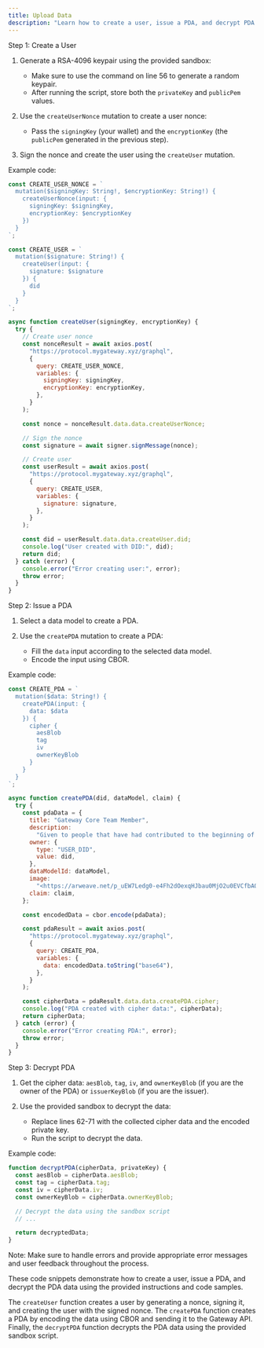 ```yaml
---
title: Upload Data
description: "Learn how to create a user, issue a PDA, and decrypt PDA data using the Gateway API."
---
```


Step 1: Create a User

1. Generate a RSA-4096 keypair using the provided sandbox:

   - Make sure to use the command on line 56 to generate a random keypair.
   - After running the script, store both the `privateKey` and `publicPem` values.

2. Use the `createUserNonce` mutation to create a user nonce:

   - Pass the `signingKey` (your wallet) and the `encryptionKey` (the `publicPem` generated in the previous step).

3. Sign the nonce and create the user using the `createUser` mutation.

Example code:

```javascript
const CREATE_USER_NONCE = `
  mutation($signingKey: String!, $encryptionKey: String!) {
    createUserNonce(input: {
      signingKey: $signingKey,
      encryptionKey: $encryptionKey
    })
  }
`;

const CREATE_USER = `
  mutation($signature: String!) {
    createUser(input: {
      signature: $signature
    }) {
      did
    }
  }
`;

async function createUser(signingKey, encryptionKey) {
  try {
    // Create user nonce
    const nonceResult = await axios.post(
      "https://protocol.mygateway.xyz/graphql",
      {
        query: CREATE_USER_NONCE,
        variables: {
          signingKey: signingKey,
          encryptionKey: encryptionKey,
        },
      }
    );

    const nonce = nonceResult.data.data.createUserNonce;

    // Sign the nonce
    const signature = await signer.signMessage(nonce);

    // Create user
    const userResult = await axios.post(
      "https://protocol.mygateway.xyz/graphql",
      {
        query: CREATE_USER,
        variables: {
          signature: signature,
        },
      }
    );

    const did = userResult.data.data.createUser.did;
    console.log("User created with DID:", did);
    return did;
  } catch (error) {
    console.error("Error creating user:", error);
    throw error;
  }
}
```

Step 2: Issue a PDA

1. Select a data model to create a PDA.

2. Use the `createPDA` mutation to create a PDA:
   - Fill the `data` input according to the selected data model.
   - Encode the input using CBOR.

Example code:

```javascript
const CREATE_PDA = `
  mutation($data: String!) {
    createPDA(input: {
      data: $data
    }) {
      cipher {
        aesBlob
        tag
        iv
        ownerKeyBlob
      }
    }
  }
`;

async function createPDA(did, dataModel, claim) {
  try {
    const pdaData = {
      title: "Gateway Core Team Member",
      description:
        "Given to people that have had contributed to the beginning of Gateway",
      owner: {
        type: "USER_DID",
        value: did,
      },
      dataModelId: dataModel,
      image:
        "<https://arweave.net/p_uEW7Ledg0-e4Fh2dOexqHJbau0MjO2u0EVCfbA0UI>",
      claim: claim,
    };

    const encodedData = cbor.encode(pdaData);

    const pdaResult = await axios.post(
      "https://protocol.mygateway.xyz/graphql",
      {
        query: CREATE_PDA,
        variables: {
          data: encodedData.toString("base64"),
        },
      }
    );

    const cipherData = pdaResult.data.data.createPDA.cipher;
    console.log("PDA created with cipher data:", cipherData);
    return cipherData;
  } catch (error) {
    console.error("Error creating PDA:", error);
    throw error;
  }
}
```

Step 3: Decrypt PDA

1. Get the cipher data: `aesBlob`, `tag`, `iv`, and `ownerKeyBlob` (if you are the owner of the PDA) or `issuerKeyBlob` (if you are the issuer).

2. Use the provided sandbox to decrypt the data:
   - Replace lines 62-71 with the collected cipher data and the encoded private key.
   - Run the script to decrypt the data.

Example code:

```javascript
function decryptPDA(cipherData, privateKey) {
  const aesBlob = cipherData.aesBlob;
  const tag = cipherData.tag;
  const iv = cipherData.iv;
  const ownerKeyBlob = cipherData.ownerKeyBlob;

  // Decrypt the data using the sandbox script
  // ...

  return decryptedData;
}
```

Note: Make sure to handle errors and provide appropriate error messages and user feedback throughout the process.

These code snippets demonstrate how to create a user, issue a PDA, and decrypt the PDA data using the provided instructions and code samples.

The `createUser` function creates a user by generating a nonce, signing it, and creating the user with the signed nonce. The `createPDA` function creates a PDA by encoding the data using CBOR and sending it to the Gateway API. Finally, the `decryptPDA` function decrypts the PDA data using the provided sandbox script.
